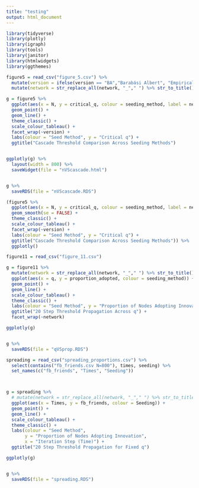 ```yaml
---
title: "testing"
output: html_document
---
```


```r
library(tidyverse)
library(plotly)
library(igraph)
library(tools)
library(janitor)
library(htmlwidgets)
library(ggthemes)
```


```r
figure5 = read_csv("figure_5.csv") %>% 
  mutate(version = ifelse(version == "BA","Barabási Albert", "Empirical")) %>% 
  mutate(network = str_replace_all(network, "_"," ") %>% str_to_title())
```



```r
g = figure5 %>% 
  ggplot(aes(x = N, y = critical_q, colour = seeding_method, label = network)) +
  geom_point() +
  geom_line() +
  theme_classic() +
  scale_colour_tableau() +
  facet_wrap(~version) +
  labs(colour = "Seed Method", y = "Critical q") +
  ggtitle("Cascade Threshold Comparison Across Seeding Methods")


ggplotly(g) %>% 
  layout(width = 800) %>% 
  saveWidget(file = "nVScascade.html")


g %>% 
  saveRDS(file = "nVScascade.RDS")
```


```r
(figure5 %>% 
  ggplot(aes(x = N, y = critical_q, colour = seeding_method, label = network)) +
  geom_smooth(se = FALSE) +
  theme_classic() +
  scale_colour_tableau() +
  facet_wrap(~version) +
  labs(colour = "Seed Method", y = "Critical q") +
  ggtitle("Cascade Threshold Comparison Across Seeding Methods")) %>% 
  ggplotly()
```


```r
figure11 = read_csv("figure_11.csv")
```


```r
g = figure11 %>%
  mutate(network = str_replace_all(network, "_"," ") %>% str_to_title()) %>% 
  ggplot(aes(x = q, y = proportion_adopted, colour = seeding_method)) +
  geom_point() +
  geom_line() +
  scale_colour_tableau() +
  theme_classic() +
  labs(colour = "Seed Method", y = "Proportion of Nodes Adopting Innovation") +
  ggtitle("20 Step Threshold Propagation Across q") +
  facet_wrap(~network)

ggplotly(g)


g %>%
  saveRDS(file = "qVSprop.RDS")
```



```r
spreading = read_csv("spreading_proportions.csv") %>% 
  select(contains("fb_friends.csv N=800"), times, seeding) %>% 
  set_names(c("fb_friends", "Times", "Seeding"))



g = spreading %>%
  # mutate(network = str_replace_all(network, "_"," ") %>% str_to_title()) %>% 
  ggplot(aes(x = Times, y = fb_friends, colour = Seeding)) +
  geom_point() +
  geom_line() +
  scale_colour_tableau() +
  theme_classic() +
  labs(colour = "Seed Method", 
       y = "Proportion of Nodes Adopting Innovation",
       x = "Iteration Step (Time)") +
  ggtitle("20 Step Threshold Propagation for Fixed q")

ggplotly(g)


g %>%
  saveRDS(file = "spreading.RDS")
```


